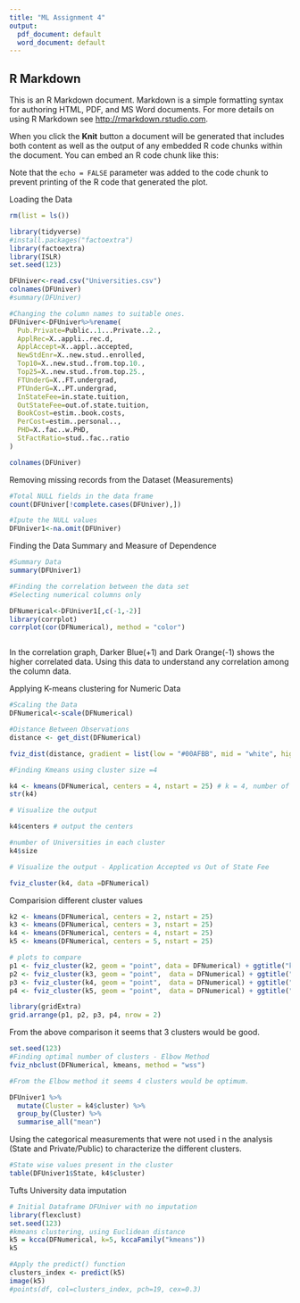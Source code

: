 ---
title: "ML Assignment 4"
output:
  pdf_document: default
  word_document: default
---
## R Markdown

This is an R Markdown document. Markdown is a simple formatting syntax for authoring HTML, PDF, and MS Word documents. For more details on using R Markdown see <http://rmarkdown.rstudio.com>.

When you click the **Knit** button a document will be generated that includes both content as well as the output of any embedded R code chunks within the document. You can embed an R code chunk like this:

Note that the `echo = FALSE` parameter was added to the code chunk to prevent printing of the R code that generated the plot.

Loading the Data
```{r}
rm(list = ls())

library(tidyverse)
#install.packages("factoextra")
library(factoextra)
library(ISLR)
set.seed(123)

DFUniver<-read.csv("Universities.csv")
colnames(DFUniver)
#summary(DFUniver)

#Changing the column names to suitable ones.
DFUniver<-DFUniver%>%rename(
  Pub.Private=Public..1...Private..2.,
  ApplRec=X..appli..rec.d,
  ApplAccept=X..appl..accepted,
  NewStdEnr=X..new.stud..enrolled,
  Top10=X..new.stud..from.top.10.,
  Top25=X..new.stud..from.top.25.,
  FTUnderG=X..FT.undergrad,
  PTUnderG=X..PT.undergrad,
  InStateFee=in.state.tuition,
  OutStateFee=out.of.state.tuition,
  BookCost=estim..book.costs,
  PerCost=estim..personal..,
  PHD=X..fac..w.PHD,
  StFactRatio=stud..fac..ratio
)

colnames(DFUniver)


```
Removing missing records from the Dataset (Measurements)
```{r}
#Total NULL fields in the data frame 
count(DFUniver[!complete.cases(DFUniver),])

#Ipute the NULL values
DFUniver1<-na.omit(DFUniver) 

```

Finding the Data Summary and Measure of Dependence
```{r}
#Summary Data
summary(DFUniver1)

#Finding the correlation between the data set
#Selecting numerical columns only 

DFNumerical<-DFUniver1[,c(-1,-2)]
library(corrplot)
corrplot(cor(DFNumerical), method = "color")



```
In the correlation graph, Darker Blue(+1) and Dark Orange(-1) shows the higher correlated data. Using this data to understand any correlation among the column data.

Applying K-means clustering for Numeric Data
```{r}
#Scaling the Data
DFNumerical<-scale(DFNumerical)

#Distance Between Observations
distance <- get_dist(DFNumerical)

fviz_dist(distance, gradient = list(low = "#00AFBB", mid = "white", high = "#FC4E07"))

#Finding Kmeans using cluster size =4

k4 <- kmeans(DFNumerical, centers = 4, nstart = 25) # k = 4, number of restarts = 25
str(k4)

# Visualize the output

k4$centers # output the centers

#number of Universities in each cluster
k4$size

# Visualize the output - Application Accepted vs Out of State Fee

fviz_cluster(k4, data =DFNumerical)

```

Comparision different cluster values

```{r}
k2 <- kmeans(DFNumerical, centers = 2, nstart = 25)
k3 <- kmeans(DFNumerical, centers = 3, nstart = 25)
k4 <- kmeans(DFNumerical, centers = 4, nstart = 25)
k5 <- kmeans(DFNumerical, centers = 5, nstart = 25)

# plots to compare
p1 <- fviz_cluster(k2, geom = "point", data = DFNumerical) + ggtitle("k = 2")
p2 <- fviz_cluster(k3, geom = "point",  data = DFNumerical) + ggtitle("k = 3")
p3 <- fviz_cluster(k4, geom = "point",  data = DFNumerical) + ggtitle("k = 4")
p4 <- fviz_cluster(k5, geom = "point",  data = DFNumerical) + ggtitle("k = 5")

library(gridExtra)
grid.arrange(p1, p2, p3, p4, nrow = 2)
```
From the above comparison it seems that 3 clusters would be good. 

```{r}
set.seed(123)
#Finding optimal number of clusters - Elbow Method
fviz_nbclust(DFNumerical, kmeans, method = "wss")

#From the Elbow method it seems 4 clusters would be optimum.
```
```{r}
DFUniver1 %>%
  mutate(Cluster = k4$cluster) %>%
  group_by(Cluster) %>%
  summarise_all("mean")

```


Using the categorical measurements that were not used i n the analysis (State and
Private/Public) to characterize the different clusters.

```{r}
#State wise values present in the cluster
table(DFUniver1$State, k4$cluster)

```

Tufts University data imputation 

```{r}
# Initial Dataframe DFUniver with no imputation 
library(flexclust)
set.seed(123)
#kmeans clustering, using Euclidean distance
k5 = kcca(DFNumerical, k=5, kccaFamily("kmeans"))
k5

#Apply the predict() function
clusters_index <- predict(k5)
image(k5)
#points(df, col=clusters_index, pch=19, cex=0.3)
```


